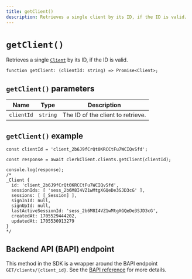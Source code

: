 ```yaml
---
title: getClient()
description: Retrieves a single client by its ID, if the ID is valid.
---
```


# `getClient()`

Retrieves a single [`Client`](/docs/references/javascript/client) by its ID, if the ID is valid.

```tsx
function getClient: (clientId: string) => Promise<Client>;
```

## `getClient()` parameters

| Name | Type | Description |
| --- | --- | --- |
| `clientId` | `string` | The ID of the client to retrieve. |

## `getClient()` example

```tsx
const clientId = 'client_2b6J9fCrQt0KRCCtFu7WCIQvSfd';

const response = await clerkClient.clients.getClient(clientId);

console.log(response);
/*
_Client {
  id: 'client_2b6J9fCrQt0KRCCtFu7WCIQvSfd',
  sessionIds: [ 'sess_2b6M8I4VZ1wMtgXGQeDe3SJD3cG' ],
  sessions: [ [_Session] ],
  signInId: null,
  signUpId: null,
  lastActiveSessionId: 'sess_2b6M8I4VZ1wMtgXGQeDe3SJD3cG',
  createdAt: 1705529444202,
  updatedAt: 1705530913279
}
*/
```

## Backend API (BAPI) endpoint

This method in the SDK is a wrapper around the BAPI endpoint `GET/clients/{client_id}`. See the [BAPI reference](https://clerk.com/docs/reference/backend-api/tag/Clients#operation/GetClient) for more details.